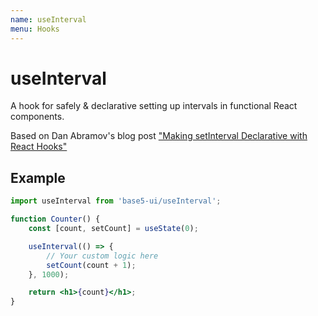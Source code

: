 ```yaml
---
name: useInterval
menu: Hooks
---
```



# useInterval

A hook for safely & declarative setting up intervals in functional React components.

Based on Dan Abramov's blog post ["Making setInterval Declarative with React Hooks"](https://overreacted.io/making-setinterval-declarative-with-react-hooks/)

## Example

```jsx
import useInterval from 'base5-ui/useInterval';

function Counter() {
	const [count, setCount] = useState(0);

	useInterval(() => {
		// Your custom logic here
		setCount(count + 1);
	}, 1000);

	return <h1>{count}</h1>;
}
```
